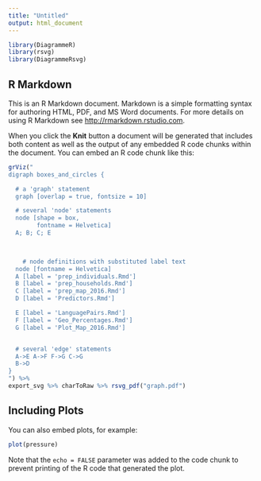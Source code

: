 ---
title: "Untitled"
output: html_document
---

```{r setup, include=FALSE}
library(DiagrammeR)
library(rsvg)
library(DiagrammeRsvg)
```

## R Markdown

This is an R Markdown document. Markdown is a simple formatting syntax for authoring HTML, PDF, and MS Word documents. For more details on using R Markdown see <http://rmarkdown.rstudio.com>.

When you click the **Knit** button a document will be generated that includes both content as well as the output of any embedded R code chunks within the document. You can embed an R code chunk like this:

```{r graph}
grViz("
digraph boxes_and_circles {

  # a 'graph' statement
  graph [overlap = true, fontsize = 10]

  # several 'node' statements
  node [shape = box,
        fontname = Helvetica]
  A; B; C; E


  
    # node definitions with substituted label text
  node [fontname = Helvetica]
  A [label = 'prep_individuals.Rmd']
  B [label = 'prep_households.Rmd']
  C [label = 'prep_map_2016.Rmd']
  D [label = 'Predictors.Rmd']

  E [label = 'LanguagePairs.Rmd']
  F [label = 'Geo_Percentages.Rmd']
  G [label = 'Plot_Map_2016.Rmd']


  # several 'edge' statements
  A->E A->F F->G C->G
  B->D 
}
") %>%
export_svg %>% charToRaw %>% rsvg_pdf("graph.pdf")
```

## Including Plots

You can also embed plots, for example:

```{r pressure, echo=FALSE}
plot(pressure)
```

Note that the `echo = FALSE` parameter was added to the code chunk to prevent printing of the R code that generated the plot.
